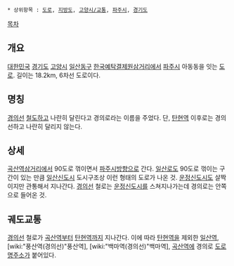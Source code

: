  * 상위항목 : [[도로]], [[지방도]], [[고양시/교통]], [[파주시]], [[경기도]]

{{{+1 京義路 / Gyeongui-ro }}}

[[목차]]

== 개요 ==
[[대한민국]] [[경기도]] [[고양시]] [[일산동구]] [[한국예탁결제원]]삼거리에서 [[파주시]] 아동동을 잇는 [[도로]]. 길이는 18.2km, 6차선 도로이다.

== 명칭 ==
[[경의선]] [[철도]]하고 나란히 달린다고 경의로라는 이름을 주었다. 단, [[탄현역]] 이후로는 경의선하고 나란히 달리지 않는다. 

== 상세 ==
[[곡산역]]삼거리에서 90도로 꺾이면서 [[파주시]]방향으로 간다. [[일산로]]도 90도로 꺾이는 구간이 있는 만큼 [[일산신도시]] 도시구조상 이런 형태의 도로가 나온 것. [[운정신도시]]도 살짝이지만 관통해서 지나간다. [[경의선]] 철로는 [[운정신도시]]를 스쳐지나가는데 경의로는 안쪽으로 들어온 것. 

== 궤도교통 ==
[[경의선]] 철로가 [[곡산역]]부터 [[탄현역]]까지 지나간다. 이에 따라 [[탄현역]]을 제외한 [[일산역]], [wiki:"풍산역(경의선)"풍산역], [wiki:"백마역(경의선)"백마역], [[곡산역]]에 경의로 [[도로명주소]]가 붙어있다.
